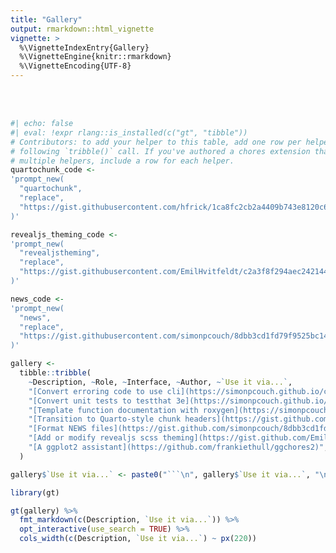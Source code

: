 ```yaml
---
title: "Gallery"
output: rmarkdown::html_vignette
vignette: >
  %\VignetteIndexEntry{Gallery}
  %\VignetteEngine{knitr::rmarkdown}
  %\VignetteEncoding{UTF-8}
---
```


<br><br>

```r
#| echo: false
#| eval: !expr rlang::is_installed(c("gt", "tibble"))
# Contributors: to add your helper to this table, add one row per helper in the
# following `tribble()` call. If you've authored a chores extension that includes
# multiple helpers, include a row for each helper.
quartochunk_code <-
'prompt_new(
  "quartochunk",
  "replace",
  "https://gist.githubusercontent.com/hfrick/1ca8fc2cb2a4409b743e8120c6cc2223/raw/a9703edfbd4e83839af0278c33add1b33e243d02/quartochunk-replace.md"
)'

revealjs_theming_code <-
'prompt_new(
  "revealjstheming",
  "replace",
  "https://gist.githubusercontent.com/EmilHvitfeldt/c2a3f8f294aec242144a9e135db2e2a3/raw/79298f9f5178a558e2c3422d745e7393fd483396/revealjs-scss-theming-prompt.md"
)'

news_code <-
'prompt_new(
  "news",
  "replace",
  "https://gist.githubusercontent.com/simonpcouch/8dbb3cd1fd79f9525bc1476d6fa7b668/raw/aec0da47f8edaf6cd758d7731e5ca5da0b981eb9/news-replace.md"
)'

gallery <- 
  tibble::tribble(
    ~Description, ~Role, ~Interface, ~Author, ~`Use it via...`,
    "[Convert erroring code to use cli](https://simonpcouch.github.io/chores/reference/cli_helper.html)", "cli", "replace", "Simon Couch", "library(chores)",
    "[Convert unit tests to testthat 3e](https://simonpcouch.github.io/chores/reference/testthat_helper.html)", "testthat", "replace", "Simon Couch", "library(chores)",
    "[Template function documentation with roxygen](https://simonpcouch.github.io/chores/reference/roxygen_helper.html)", "roxygen", "prefix", "Simon Couch", "library(chores)",
    "[Transition to Quarto-style chunk headers](https://gist.github.com/hfrick/1ca8fc2cb2a4409b743e8120c6cc2223)", "quartochunk", "replace", "Hannah Frick", quartochunk_code,
    "[Format NEWS files](https://gist.github.com/simonpcouch/8dbb3cd1fd79f9525bc1476d6fa7b668)", "news", "replace", "Hadley Wickham", news_code,
    "[Add or modify revealjs scss theming](https://gist.github.com/EmilHvitfeldt/c2a3f8f294aec242144a9e135db2e2a3)", "revealjstheming", "replace", "Emil Hansen", revealjs_theming_code,
    "[A ggplot2 assistant](https://github.com/frankiethull/ggchores2)", "ggplot2", "replace", "Frank Hull", "pak::pak(\"frankiethull/ggchores2\")\nlibrary(ggchores2)"
  ) 

gallery$`Use it via...` <- paste0("```\n", gallery$`Use it via...`, "\n```")

library(gt)

gt(gallery) %>%
  fmt_markdown(c(Description, `Use it via...`)) %>%
  opt_interactive(use_search = TRUE) %>%
  cols_width(c(Description, `Use it via...`) ~ px(220))
```
